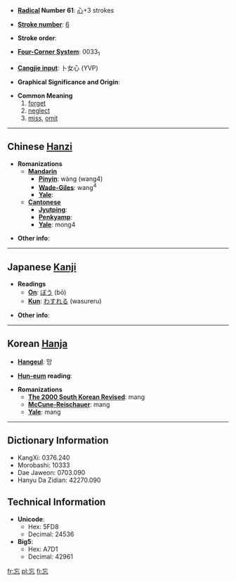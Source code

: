 * '''[[Wiktionary:Chinese radical index| Radical]] Number 61''': [[Wiktionary:Chinese radical index 心|心]]+3 strokes

* '''[[Wiktionary:Chinese total strokes index|Stroke number]]''': [[Wiktionary:Chinese total strokes index 6|6]]

* '''Stroke order''': 

* '''[[Wiktionary:Chinese four corner index|Four-Corner System]]''': 0033<sub>1</sub>

* '''[[Wiktionary:Chinese Cangjie index|Cangjie input]]''': 卜女心 (YVP)

* '''Graphical Significance and Origin''': 

* '''Common Meaning'''
*#[[forget]]
*# [[neglect]]
*# [[miss]], [[omit]]

----

== Chinese [[Hanzi]] ==

* '''Romanizations'''
** '''[[Mandarin]]'''
*** '''[[Pinyin]]''': wàng (wang4)
*** '''[[Wade-Giles]]''': wang<sup>4</sup>
*** '''[[Yale]]''': 
** '''[[Cantonese]]'''
*** '''[[Jyutping]]''':
*** '''[[Penkyamp]]''': 
*** '''[[Yale]]''': mong4

* '''Other info''': 

----

== Japanese [[Kanji]] ==

* '''Readings'''
** '''[[On]]''': [[ぼう]] (bō)
** '''[[Kun]]''': [[わすれる]] (wasureru)

* '''Other info''':  

----

== Korean [[Hanja]] ==

* '''[[Hangeul]]''': 망

* '''[[Hun-eum]] reading''': 

* '''Romanizations'''
** '''[[The 2000 South Korean Revised Romanization|The 2000 South Korean Revised]]''': mang
** '''[[McCune-Reischauer]]''': mang
** '''[[Yale]]''': mang

----

== Dictionary Information ==

* KangXi: 0376.240
* Morobashi: 10333
* Dae Jaweon: 0703.090
* Hanyu Da Zidian: 42270.090

== Technical Information ==

* '''Unicode''':
** Hex: 5FD8
** Decimal: 24536
* '''Big5''':
** Hex: A7D1
** Decimal: 42961

[[fr:忘]]
[[pl:忘]]
[[fi:忘]]